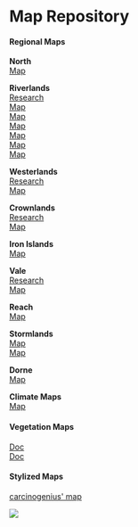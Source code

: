 # Map Repository

#### **Regional Maps**

**North**  
[Map](https://imgur.com/e1DsZRl)​​

**Riverlands**  
[Research](https://docs.google.com/document/d/13W3P7GSpVC5MGcLDAVsMgmuVmtFPsIQhbCVSUmtlzUg/edit#heading=h.qzmx3ffoq359)  
[Map](https://imgur.com/D42yRQW)  
[Map](https://imgur.com/FBd904j)  
[Map](https://imgur.com/MfoHrF9)  
[Map](https://imgur.com/ag8QZgw)  
[Map](https://imgur.com/RuRGMEJ)  
[Map](https://imgur.com/wY620YL)​​

**Westerlands**  
[Research](https://docs.google.com/document/d/1b6Ny0bgl35E88oe0cRERruHPyef0IrAK60AzsxpNfH8/edit?usp=sharing)  
[Map](https://imgur.com/pDoz4fw)​​

**Crownlands**  
[Research](https://docs.google.com/document/d/1BTIRF13_ZP-yhsvddrMuAFQ3LfeRdxqbx97MGdpVNXk/edit?usp=sharing)  
[Map](https://imgur.com/vV45h2u)

**​​Iron Islands**  
[Map](https://imgur.com/HZgNlVe)​​

**Vale**  
[Research](https://docs.google.com/document/d/1bxM09oswCxvErdX1eKR2y_wyIm3Nx8-Inher-DNtESw/edit?usp=sharing)  
[Map](https://imgur.com/6eP6EBW)​​

**Reach**  
[Map](https://imgur.com/Gn505fJ)​​

**Stormlands**  
[Map](https://i.imgur.com/WCfwU4l.jpg)  
[Map](https://imgur.com/Gn505fJ)​​

**Dorne**  
[Map](https://i.imgflip.com/1freth.jpg)

**Climate Maps**  
[Map](https://s3.amazonaws.com/files.enjin.com/403550/modules/forum/attachments/Westeros+climate_1440473770.jpg)​​

#### **Vegetation Maps**  
[Doc](https://docs.google.com/document/d/1LIjWAMIrjLvDnKMa0wEbGm5WzvkFqapG7yrKk0kP7U8/edit?usp=sharing)  
[Doc](https://docs.google.com/document/d/1951reoZC3UkG9chNlgUrHbQGOrHzjNfJ0OTnevQyPoc/edit?usp=sharing)

#### ​​**Stylized Maps**  
[carcinogenius' map](https://www.flickr.com/photos/96601762@N02/10391669173/sizes/l/in/set-72157636186641263/)


![](https://cdn.sanity.io/images/1as7cn02/production/a917d443605be559ca892bfdacd4efee46cab1d3-4769x8192.png)
